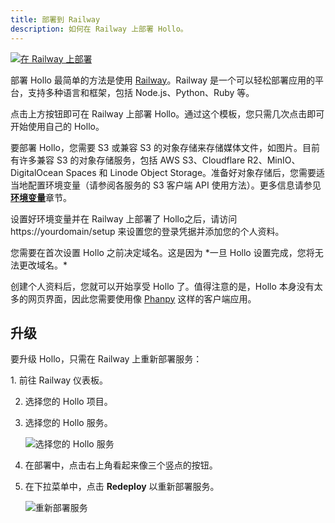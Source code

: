 ```yaml
---
title: 部署到 Railway
description: 如何在 Railway 上部署 Hollo。
---
```



[![在 Railway 上部署][]][Railway 模板]

部署 Hollo 最简单的方法是使用 [Railway]。Railway 是一个可以轻松部署应用的平台，支持多种语言和框架，包括 Node.js、Python、Ruby 等。

点击上方按钮即可在 Railway 上部署 Hollo。通过这个模板，您只需几次点击即可开始使用自己的 Hollo。

要部署 Hollo，您需要 S3 或兼容 S3 的对象存储来存储媒体文件，如图片。目前有许多兼容 S3 的对象存储服务，包括 AWS S3、Cloudflare R2、MinIO、DigitalOcean Spaces 和 Linode Object Storage。准备好对象存储后，您需要适当地配置环境变量（请参阅各服务的 S3 客户端 API 使用方法）。更多信息请参见[**环境变量**](/zh-cn/install/env)章节。

设置好环境变量并在 Railway 上部署了 Hollo之后，请访问 https://yourdomain/setup 来设置您的登录凭据并添加您的个人资料。

<Aside type="caution" title="注意！">
  您需要在首次设置 Hollo 之前决定域名。这是因为 *一旦 Hollo 设置完成，您将无法更改域名。*
</Aside>

创建个人资料后，您就可以开始享受 Hollo 了。值得注意的是，Hollo 本身没有太多的网页界面，因此您需要使用像 [Phanpy] 这样的客户端应用。

[Railway]: https://railway.app/
[在 Railway 上部署]: https://railway.app/button.svg
[Railway 模板]: https://railway.app/template/eopPyH?referralCode=qeEK5G
[Phanpy]: https://phanpy.social/


升级
---------


要升级 Hollo，只需在 Railway 上重新部署服务：

<Steps>
 1. 前往 Railway 仪表板。

 2. 选择您的 Hollo 项目。

 3. 选择您的 Hollo 服务。

    ![选择您的 Hollo 服务](../../install/railway/project.png)

 4. 在部署中，点击右上角看起来像三个竖点的按钮。

 5. 在下拉菜单中，点击 **Redeploy** 以重新部署服务。

    ![重新部署服务](../../install/railway/deployments.png)
</Steps>
